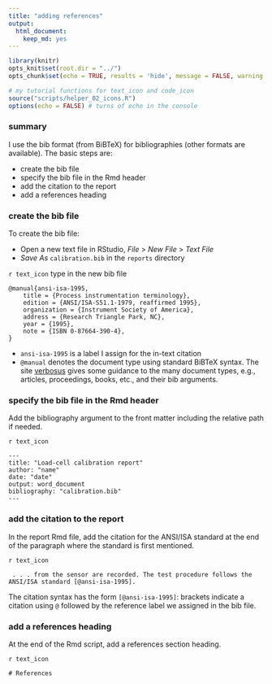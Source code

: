 ```yaml
---
title: "adding references"
output:
  html_document:
    keep_md: yes
---
```


```r
library(knitr)
opts_knit$set(root.dir = "../")
opts_chunk$set(echo = TRUE, results = 'hide', message = FALSE, warning = FALSE)
```

```r
# my tutorial functions for text_icon and code_icon
source("scripts/helper_02_icons.R")
options(echo = FALSE) # turns of echo in the console
```




### summary 

I use the bib format (from BiBTeX) for bibliographies (other formats are available). The  basic steps are: 

- create the bib file  
- specify the bib file in the Rmd header  
- add the citation to the report  
- add a references heading 



### create the bib file 

To create the bib file: 

- Open a new text file in RStudio, *File* > *New File* > *Text File* 
- *Save As* `calibration.bib` in the `reports` directory 

`r text_icon` type in the new bib file

<pre class="r"><code>@manual{ansi-isa-1995,
    title = {Process instrumentation terminology},
    edition = {ANSI/ISA-S51.1-1979, reaffirmed 1995},
    organization = {Instrument Society of America},
    address = {Research Triangle Park, NC},
    year = {1995},
    note = {ISBN 0-87664-390-4},
}</code></pre>

- `ansi-isa-1995` is a label I assign for the in-text citation 
- `@manual` denotes the document type using standard BiBTeX syntax.  The site  [verbosus](https://verbosus.com/bibtex-style-examples.html) gives some guidance to the many document types, e.g., articles, proceedings, books, etc., and their bib arguments.   




### specify the bib file in the Rmd header

Add the bibliography argument to the front matter including the relative path if needed.  

`r text_icon`

<pre class="r"><code>---
title: "Load-cell calibration report"
author: "name"
date: "date"
output: word_document
bibliography: "calibration.bib"
---</code></pre>

 


### add the citation to the report

In the report Rmd file, add the citation for the ANSI/ISA standard at the end of the paragraph where the standard is first mentioned. 



`r text_icon`

<pre class="r"><code> . . . from the sensor are recorded. The test procedure follows the ANSI/ISA standard [@ansi-isa-1995]. 
</code></pre>

The citation syntax has the form `[@ansi-isa-1995]`: brackets indicate a citation using `@`  followed by the reference label we assigned in the bib file.


 


### add a references heading

At the end of the Rmd script, add a references section heading.

`r text_icon`

<pre class="r"><code># References
</code></pre>



